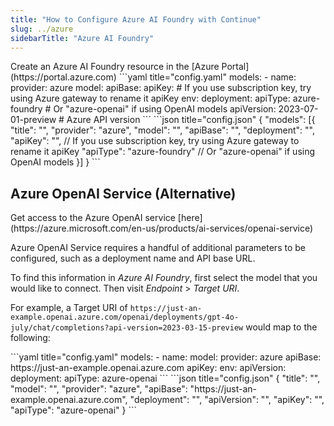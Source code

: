 ```yaml
---
title: "How to Configure Azure AI Foundry with Continue"
slug: ../azure
sidebarTitle: "Azure AI Foundry"
---
```


<Info>
  Create an Azure AI Foundry resource in the [Azure Portal](https://portal.azure.com)
</Info>

<Tabs>
  <Tab title="YAML">
  ```yaml title="config.yaml"
  models:
    - name: <Model_NAME>
      provider: azure
      model: <MODEL_ID>
      apiBase: <YOUR_DEPLOYMENT_BASE>
      apiKey: <YOUR_AZURE_API_KEY> # If you use subscription key, try using Azure gateway to rename it apiKey
      env:
        deployment: <YOUR_DEPLOYMENT_NAME>
        apiType: azure-foundry # Or "azure-openai" if using OpenAI models
        apiVersion: 2023-07-01-preview # Azure API version
  ```
  </Tab>
  <Tab title="JSON (Deprecated)">
  ```json title="config.json"
  {
    "models": [{
        "title": "<MODEL_NAME>",
        "provider": "azure",
        "model": "<MODEL_ID>",
        "apiBase": "<YOUR_DEPLOYMENT_BASE>",
        "deployment": "<YOUR_DEPLOYMENT_NAME>",
        "apiKey": "<YOUR_AZURE_API_KEY>", // If you use subscription key, try using Azure gateway to rename it apiKey
        "apiType": "azure-foundry" // Or "azure-openai" if using OpenAI models
    }]
  }
  ```
  </Tab>
</Tabs>

## Azure OpenAI Service (Alternative)

<Info>
  Get access to the Azure OpenAI service [here](https://azure.microsoft.com/en-us/products/ai-services/openai-service)
</Info>

Azure OpenAI Service requires a handful of additional parameters to be configured, such as a deployment name and API base URL.

To find this information in _Azure AI Foundry_, first select the model that you would like to connect. Then visit _Endpoint_ > _Target URI_.

For example, a Target URI of `https://just-an-example.openai.azure.com/openai/deployments/gpt-4o-july/chat/completions?api-version=2023-03-15-preview` would map to the following:

<Tabs>
	<Tab title="YAML">
    ```yaml title="config.yaml"
    models:
      - name: <MODEL_NAME>
        model: <MODEL_ID>
        provider: azure
        apiBase: https://just-an-example.openai.azure.com
        apiKey: <YOUR_AZURE_API_KEY>
        env:
          apiVersion: <API_VERSION>
          deployment: <MODEL_DEPLOYMENT>
          apiType: azure-openai
    ```
  </Tab>
  <Tab title="JSON (Deprecated)">
    ```json title="config.json"
    {
      "title": "<MODEL_NAME>",
      "model": "<MODEL_ID>",
      "provider": "azure",
      "apiBase": "https://just-an-example.openai.azure.com",
      "deployment": "<MODEL_DEPLOYMENT>",
      "apiVersion": "<API_VERSION>",
      "apiKey": "<YOUR_AZURE_API_KEY>",
      "apiType": "azure-openai"
    }
    ```
  </Tab>
</Tabs>